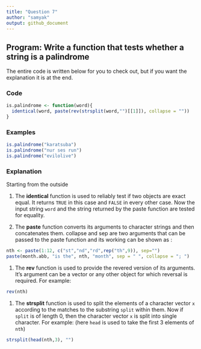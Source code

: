 ```yaml
---
title: "Question 7"
author: "samyak"
output: github_document
---
```


## **Program:** Write a function that tests whether a string is a palindrome

The entire code is written below for you to check out, but if you want the explanation it is at the end.

### Code

```r
is.palindrome <- function(word){
  identical(word, paste(rev(strsplit(word,"")[[1]]), collapse = ""))
}
```


### Examples

```r
is.palindrome("karatsuba")
is.palindrome("nur ses run")
is.palindrome("evilolive")
```

### Explanation

Starting from the outside

1. The **identical** function is used to reliably test if two objects are exact equal. It returns `TRUE` in this case and `FALSE` in every other case.
Now the input string `word` and the string returned by the paste function are tested for equality.

1. The **paste** function converts its arguments to character strings and then concatenates them.
collapse and sep are two arguments that can be passed to the paste function and its working can be shown as :

```r
nth <- paste(1:12, c("st","nd","rd",rep("th",9)), sep="")
paste(month.abb, "is the", nth, "month", sep = " ", collapse = "; ")
```

1. The **rev** function is used to provide the revered version of its arguments. It's argument can be a vector or any other object for which reversal is required. For example: 

```r
rev(nth)
```

1. The **strsplit** function is used to split the elements of a character vector `x` according to the matches to the substring `split` within them. Now if `split` is of length 0, then the character vector `x` is split into single character. For example: (here `head` is used to take the first 3 elements of `nth`)
```r
strsplit(head(nth,3), "")
```

